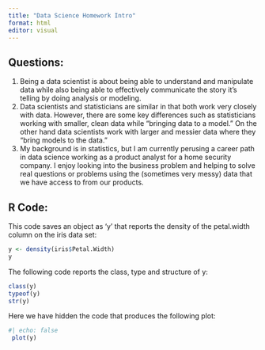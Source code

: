 ```yaml
---
title: "Data Science Homework Intro"
format: html
editor: visual
---
```


## Questions:

1.  Being a data scientist is about being able to understand and manipulate data while also being able to effectively communicate the story it's telling by doing analysis or modeling.
2.  Data scientists and statisticians are similar in that both work very closely with data. However, there are some key differences such as statisticians working with smaller, clean data while "bringing data to a model." On the other hand data scientists work with larger and messier data where they "bring models to the data."
3.  My background is in statistics, but I am currently perusing a career path in data science working as a product analyst for a home security company. I enjoy looking into the business problem and helping to solve real questions or problems using the (sometimes very messy) data that we have access to from our products.

## R Code:

This code saves an object as 'y' that reports the density of the petal.width column on the iris data set:

```r
y <- density(iris$Petal.Width)
y
```

The following code reports the class, type and structure of y:

```r
class(y)
typeof(y)
str(y)
```

Here we have hidden the code that produces the following plot:

```r
#| echo: false
 plot(y)
```
